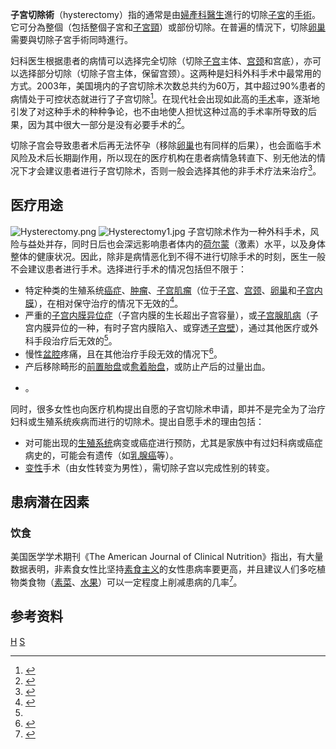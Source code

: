 {{medical}}
{{Infobox medical intervention |
  name        = 子宫切除术 |
  Image       = File:Diagram showing parts of the body removed with a radical hysterectomy CRUK 180.svg |
  Caption     = 完全的子宫切除术 |
  ICD10       = |
  ICD9        = 68.9 |
  MeshID      = D007044 |
  OPCS Codes  = Q07(Abdominal), Q08 (Vaginal)|
  OtherCodes  = |
  MedlinePlus = 002915
}}

'''子宮切除術'''（hysterectomy）指的通常是由[[婦產科醫生|婦產科醫生]]進行的切除[[子宮|子宮]]的[[外科學|手術]]。它可分為整個（包括整個子宮和[[子宮頸|子宮頸]]）或部份切除。在普遍的情況下，切除[[卵巢|卵巢]]需要與切除子宮手術同時進行。

妇科医生根据患者的病情可以选择完全切除（切除[[子宫|子宫]]主体、[[宫颈|宫颈]]和宫底），亦可以选择部分切除（切除子宫主体，保留宫颈）。这两种是妇科外科手术中最常用的方式。2003年，美国境内的子宫切除术次数总共约为60万，其中超过90%患者的病情处于可控状态就进行了子宫切除<ref>{{cite journal |vauthors=Wu JM, Wechter ME, Geller EJ, Nguyen TV, Visco AG | title = Hysterectomy rates in the United States, 2003 |url=https://archive.org/details/sim_obstetrics-and-gynecology_2007-11_110_5/page/1091 | journal = Obstet Gynecol | volume = 110 | issue = 5 | pages = 1091–5 | year = 2007 | pmid = 17978124 | doi = 10.1097/01.AOG.0000285997.38553.4b }}</ref>。在现代社会出现如此高的[[手术|手术]]率，逐渐地引发了对这种手术的种种争论，也不由地使人担忧这种过高的手术率所导致的后果，因为其中很大一部分是没有必要手术的<ref name="Are Hysterectomies Too Common?">{{cite news | title = Are Hysterectomies Too Common? | work = TIME Magazine | url = http://www.time.com/time/health/article/0,8599,1644050,00.html?cnn=yes | date = 2006-07-01 | accessdate = 2007-07-17 | first = Coco | last = Masters | archive-date = 2013-07-08 | archive-url = https://web.archive.org/web/20130708074437/http://www.time.com/time/health/article/0,8599,1644050,00.html?cnn=yes | dead-url = yes }}</ref>。

切除子宫会导致患者术后再无法怀孕（移除[[卵巢|卵巢]]也有同样的后果），也会面临手术风险及术后长期副作用，所以现在的医疗机构在患者病情急转直下、别无他法的情况下才会建议患者进行子宫切除术，否则一般会选择其他的非手术疗法来治疗<ref name=Bahamondes_2008>{{cite journal |vauthors=Bahamondes L, Bahamondes MV, Monteiro I | title = Levonorgestrel-releasing intrauterine system: uses and controversies | journal = Expert Review of Medical Devices | volume = 5 | issue = 4 | pages = 437–445 | year = 2008 | pmid = 18573044 | doi = 10.1586/17434440.5.4.437 }}</ref>。

==医疗用途==
[[File:Hysterectomy.png|thumb]]
[[File:Hysterectomy1.jpg|thumb]]
子宫切除术作为一种外科手术，风险与益处并存，同时日后也会深远影响患者体内的[[荷尔蒙|荷尔蒙]]（激素）水平，以及身体整体的健康状况。因此，除非是病情恶化到不得不进行切除手术的时刻，医生一般不会建议患者进行手术。选择进行手术的情况包括但不限于：

*特定种类的生殖系统[[癌症|癌症]]、[[肿瘤|肿瘤]]、[[子宫肌瘤|子宫肌瘤]]（位于[[子宫|子宫]]、[[宫颈|宫颈]]、[[卵巢|卵巢]]和[[子宫内膜|子宫内膜]]），在相对保守治疗的情况下无效的<ref name="Indications">{{cite web | url = http://www.womenshealth.gov/faq/hysterectomy.cfm | title = Hysterectomy Frequently Asked Questions | author = The National Women's Health Information Center | date = 2009-12-15 | publisher = Office of Women's Health, [[United_States_Department_of_Health_and_Human_Services|United States Department of Health and Human Services]] | location = [[Washington,_DC|Washington, DC]] | accessdate = 2011-03-10 | deadurl = yes | archiveurl = https://web.archive.org/web/20110305161246/http://www.womenshealth.gov/faq/hysterectomy.cfm | archivedate = 2011-03-05 }}</ref>。
*严重的[[子宫内膜异位症|子宫内膜异位症]]（子宫内膜的生长超出子宫容量），或[[子宫腺肌病|子宫腺肌病]]（子宫内膜异位的一种，有时子宫内膜陷入、或穿透[[子宫壁|子宫壁]]），通过其他医疗或外科手段治疗后无效的<ref name="Indications" />。
*慢性[[盆腔|盆腔]]疼痛，且在其他治疗手段无效的情况下<ref name="Indications">{{cite web | url = http://www.womenshealth.gov/faq/hysterectomy.cfm | title = Hysterectomy Frequently Asked Questions | author = The National Women's Health Information Center | date = 2009-12-15 | publisher = Office of Women's Health, [[United_States_Department_of_Health_and_Human_Services|United States Department of Health and Human Services]] | location = [[Washington,_DC|Washington, DC]] | accessdate = 2011-03-10 | deadurl = yes | archiveurl = https://web.archive.org/web/20110305161246/http://www.womenshealth.gov/faq/hysterectomy.cfm | archivedate = 2011-03-05 }}</ref>。
*产后移除畸形的[[前置胎盘|前置胎盘]]或[[植入性胎盤|愈着胎盘]]，或防止产后的过量出血。
*{{fact|发生严重的[[子宫脱垂|子宫脱垂]]}}。

同时，很多女性也向医疗机构提出自愿的子宫切除术申请，即并不是完全为了治疗妇科或生殖系统疾病而进行的切除术。提出自愿手术的理由包括：

*对可能出现的[[生殖系统|生殖系统]]病变或癌症进行预防，尤其是家族中有过妇科病或癌症病史的，可能会有遗传（如[[乳腺癌|乳腺癌]]等）。
*[[变性|变性]]手术（由女性转变为男性），需切除子宫以完成性别的转变。

==患病潜在因素==
===饮食===
美国医学学术期刊《The American Journal of Clinical Nutrition》指出，有大量数据表明，非素食女性比坚持[[素食主义|素食主义]]的女性患病率要更高，并且建议人们多吃植物类食物（[[素菜|素菜]]、[[水果|水果]]）可以一定程度上削减患病的几率<ref>{{Cite journal|last=Knutsen|first=S. F.|date=1994-05-01|title=Lifestyle and the use of health services.|url=http://ajcn.nutrition.org/content/59/5/1171S|journal=The American Journal of Clinical Nutrition|language=en|volume=59|issue=5|pages=1171S–1175S|issn=0002-9165|pmid=8172119}}</ref>。

==参考资料==
{{reflist}}
{{Authority control}}
{{女性生殖诊断及手术}}

[[Category:手術|H]]
[[Category:婦科學|S]]
